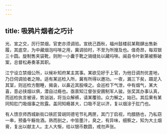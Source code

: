 ```yaml
---
---
---
```

title: 吸鸦片烟者之巧计
---



光、宣之交，厉行禁烟，官吏亦须调验。宣统己酉秋，福州鼓楼前某鞋肆出售新履，其底空，为中藏烟泡吗啡之用，冀调验时，不至为所搜及也。值奇昂，每双银三十圆。旋制售夹袋靴，则附一小囊于靴之骑缝处以藏吗啡。闽县令叶新第被察破案，总督松寿奏革其职。

江宁设立禁烟公所，以候补知府某主其事。某欲见好于上官，为他日调剂优差地，乃日伺调验者之隙。适有某巡检入所，冀有所得以邀功。一夜，漏三下矣，蹑足入其室，则巡检方酣睡，揭衾，以鼻近其股嗅之。会巡检下气泄，中有烟气，某大喜，意必挟烟以俱，潜自过瘾也。亟禀知江督张安圃制军人骏。张奖其办事认真，而巡检执言被诬，势汹汹，将当众解裤，请某覆验。众力解之，始已。其后果有某同知肛门吸烟事之败露。盖同知瘾甚大，口吸不足以济，复以烟涂于肛门也。

有人馈京师西城新街口铁匠营胡同德宅节礼两匣，其门丁启视，均腊肠也，乃私窃一串，预备午觞佐酒。熟而剖之，中皆墨汁，臭之，有异味，细察之，知为大土烟膏，复出以献主人。主人大惭，给以银币数圆，戒勿声张。